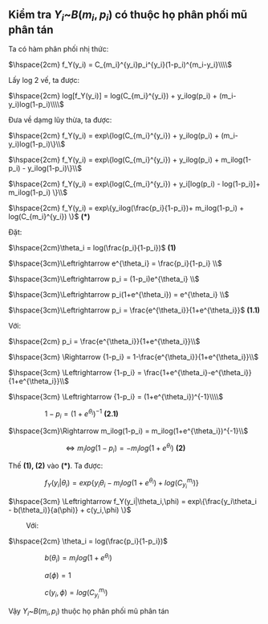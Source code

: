 ## Kiểm tra $Y_i$~$B(m_i,p_i)$ có thuộc họ phân phối mũ phân tán   

\vspace{1cm}

Ta có hàm phân phối nhị thức:  
                                                            
$\hspace{2cm} f_Y(y_i) = C_{m_i}^{y_i}p_i^{y_i}(1-p_i)^{m_i-y_i}\\\\$    

Lấy log 2 vế, ta được:

$\hspace{2cm} log[f_Y(y_i)] = log(C_{m_i}^{y_i}) + y_ilog(p_i) + (m_i-y_i)log(1-p_i)\\\\$    

Đưa về dạmg lũy thừa, ta được:  

$\hspace{2cm} f_Y(y_i) = exp\{log(C_{m_i}^{y_i}) + y_ilog(p_i) + (m_i-y_i)log(1-p_i)\}\\$    

$\hspace{2cm} f_Y(y_i) = exp\{log(C_{m_i}^{y_i}) + y_ilog(p_i) + m_ilog(1-p_i) - y_ilog(1-p_i)\}\\$    

$\hspace{2cm} f_Y(y_i) = exp\{log(C_{m_i}^{y_i}) + y_i[log(p_i) - log(1-p_i)]+ m_ilog(1-p_i) \}\\$    

$\hspace{2cm} f_Y(y_i) = exp\{y_ilog(\frac{p_i}{1-p_i})+ m_ilog(1-p_i) + log(C_{m_i}^{y_i}) \}$   **\hfill (\*)** 
    
\vspace{1cm}
Đặt: 

$\hspace{2cm}\theta_i = log(\frac{p_i}{1-p_i})$ **\hfill (1)** 

$\hspace{3cm}\Leftrightarrow e^{\theta_i} = \frac{p_i}{1-p_i} \\$

$\hspace{3cm}\Leftrightarrow p_i = (1-p_i)e^{\theta_i} \\$

$\hspace{3cm}\Leftrightarrow p_i(1+e^{\theta_i}) = e^{\theta_i} \\$

$\hspace{3cm}\Leftrightarrow p_i = \frac{e^{\theta_i}}{1+e^{\theta_i}}$ **\hfill (1.1)**
  
\vspace{1cm}
Với:   

$\hspace{2cm} p_i = \frac{e^{\theta_i}}{1+e^{\theta_i}}\\$  

$\hspace{3cm} \Rightarrow {1-p_i} = 1-\frac{e^{\theta_i}}{1+e^{\theta_i}}\\$  

$\hspace{3cm} \Leftrightarrow {1-p_i} = \frac{1+e^{\theta_i}-e^{\theta_i}}{1+e^{\theta_i}}\\$   

$\hspace{3cm} \Leftrightarrow {1-p_i} = (1+e^{\theta_i})^{-1}\\\\$   

  
$\hspace{2cm} {1-p_i} = (1+e^{\theta_i})^{-1}$   **\hfill (2.1)**

$\hspace{3cm}\Rightarrow m_ilog(1-p_i) = m_ilog(1+e^{\theta_i})^{-1}\\$   

$\hspace{3cm}\Leftrightarrow m_ilog(1-p_i) = -m_ilog(1+e^{\theta_i})$ **\hfill (2)**   
      
\vspace{1cm}
Thế **(1), (2)** vào **(\*)**. Ta được:

$\hspace{2cm} f_Y(y_i|\theta_i) = exp\{y_i\theta_i - m_ilog(1+e^{\theta_i}) + log(C_{y_i}^{m_i}) \}$    

$\hspace{3cm} \Leftrightarrow f_Y(y_i|\theta_i,\phi) = exp\{\frac{y_i\theta_i - b(\theta_i)}{a(\phi)} + c(y_i,\phi) \}$    

$\hspace{1cm}\text{Với}$:  

$\hspace{2cm} \theta_i = log(\frac{p_i}{1-p_i})$    

$\hspace{2cm} b(\theta_i) = m_ilog(1+e^{\theta_i})$    

$\hspace{2cm} a(\phi) = 1$    

$\hspace{2cm} c(y_i,\phi) = log(C_{y_i}^{m_i})$    

Vậy $Y_i$~$B(m_i,p_i)$ thuộc họ phân phối mũ phân tán   

